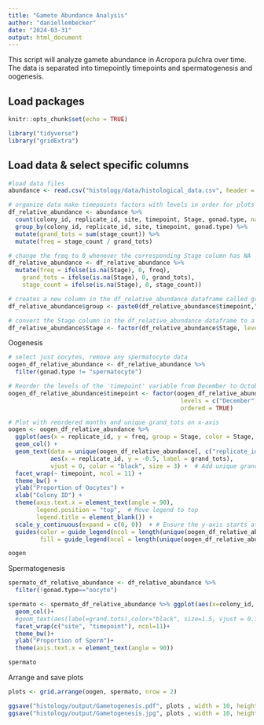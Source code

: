 ```yaml
---
title: "Gamete Abundance Analysis"
author: "daniellembecker"
date: "2024-03-31"
output: html_document
---
```


This script will analyze gamete abundance in Acropora pulchra over time. The data is separated into timepointly timepoints and spermatogenesis and oogenesis.

## Load packages 
```r
knitr::opts_chunk$set(echo = TRUE)

library("tidyverse")
library("gridExtra")
```

## Load data & select specific columns 
```r
#load data files
abundance <- read.csv("histology/data/histological_data.csv", header = T, na.strings = c("", "NA"))

# organize data make timepoints factors with levels in order for plots and calculate frequency
df_relative_abundance <- abundance %>%
  count(colony_id, replicate_id, site, timepoint, Stage, gonad.type, name = "stage_count") %>%
  group_by(colony_id, replicate_id, site, timepoint, gonad.type) %>%
  mutate(grand_tots = sum(stage_count)) %>%
  mutate(freq = stage_count / grand_tots)

# change the freq to 0 whenever the corresponding Stage column has NA
df_relative_abundance <- df_relative_abundance %>%
  mutate(freq = ifelse(is.na(Stage), 0, freq),
    grand_tots = ifelse(is.na(Stage), 0, grand_tots),
    stage_count = ifelse(is.na(Stage), 0, stage_count))

# creates a new column in the df_relative_abundance dataframe called group, which is a combination of the timepoint and colony_id columns
df_relative_abundance$group <- paste0(df_relative_abundance$timepoint,"_", df_relative_abundance$colony_id)

# convert the Stage column in the df_relative_abundance dataframe to a factor with specified levels
df_relative_abundance$Stage <- factor(df_relative_abundance$Stage, levels = c("StageI","StageII","StageIII","StageIV", "StageV"))

```

Oogenesis
```r
# select just oocytes, remove any spermatocyte data
oogen_df_relative_abundance <- df_relative_abundance %>%
  filter(gonad.type != "spermatocyte")

# Reorder the levels of the 'timepoint' variable from December to October
oogen_df_relative_abundance$timepoint <- factor(oogen_df_relative_abundance$timepoint, 
                                                 levels = c("December", "January", "February", "March", "April", "May", "June", "July", "August", "September", "October"),
                                                 ordered = TRUE)

# Plot with reordered months and unique grand_tots on x-axis
oogen <- oogen_df_relative_abundance %>% 
  ggplot(aes(x = replicate_id, y = freq, group = Stage, color = Stage, fill = Stage)) +
  geom_col() +
  geom_text(data = unique(oogen_df_relative_abundance[, c("replicate_id", "grand_tots")]), 
            aes(x = replicate_id, y = -0.5, label = grand_tots), 
            vjust = 0, color = "black", size = 3) +  # Add unique grand_tots numbers on x-axis
  facet_wrap(~ timepoint, ncol = 11) +
  theme_bw() +
  ylab("Proportion of Oocytes") +
  xlab("Colony ID") +
  theme(axis.text.x = element_text(angle = 90),
        legend.position = "top",  # Move legend to top
        legend.title = element_blank()) +  
  scale_y_continuous(expand = c(0, 0))  + # Ensure the y-axis starts at 0
  guides(color = guide_legend(ncol = length(unique(oogen_df_relative_abundance$Stage)), byrow = TRUE), 
         fill = guide_legend(ncol = length(unique(oogen_df_relative_abundance$Stage)), byrow = TRUE))  # Set ncol and byrow for the legend # Remove legend titles

oogen

```

Spermatogenesis
```r
spermato_df_relative_abundance <- df_relative_abundance %>%
  filter(!gonad.type=="oocyte")

spermato <- spermato_df_relative_abundance %>% ggplot(aes(x=colony_id, y=freq, group=stage, color=stage, fill=stage)) +
  geom_col()+
  #geom_text(aes(label=grand.tots),color="black", size=1.5, vjust = 0.1)+
  facet_wrap(c("site", "timepoint"), ncol=11)+
  theme_bw()+
  ylab("Proportion of Sperm")+
  theme(axis.text.x = element_text(angle = 90))

spermato
```



Arrange and save plots
```r

plots <- grid.arrange(oogen, spermato, nrow = 2)

ggsave("histology/output/Gametogenesis.pdf", plots , width = 10, height = 6)
ggsave("histology/output/Gametogenesis.jpg", plots , width = 10, height = 6)


```
